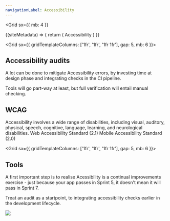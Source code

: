 ```yaml
---
navigationLabel: Accessibility
---
```



<Grid
  sx={{
    mb: 4
  }}
>
<SiteMetaData>
  {(siteMetadata) => {
    return (
      <Fragment>
        <Heading variant="styles.h1">Accessibility</Heading>
      </Fragment>
    )
  }}
</SiteMetaData>
</Grid>

<Grid  sx={{ gridTemplateColumns: ['1fr', '1fr', '1fr 1fr'], gap: 5, mb: 6 }}>  
<Box>

## Accessibility audits

A lot can be done to mitigate Accessibility errors, by investing time at design phase and integrating checks in the CI pipeline.

Tools will go part-way at least, but full verification will entail manual checking.
</Box>

<Box>

## WCAG

<Message variant='secondary' mb={4}>
Accessibility involves a wide range of disabilities, including visual, auditory, physical, speech, cognitive, language, learning, and neurological disabilities. 
</Message>
<Link href='https://www.w3.org/TR/WCAG21/'>Web Accessibility Standard (2.1)</Link>
<Link href='https://www.w3.org/WAI/standards-guidelines/mobile/'>Mobile Accessibility Standard (2.0)</Link>
</Box>
</Grid>

<Grid  sx={{ gridTemplateColumns: ['1fr', '1fr', '1fr 1fr'], gap: 5, mb: 6 }}>  
<Box>

## Tools

A first important step is to realise Acessibility is a continual improvements exercise - just because your app passes in Sprint 5, it doesn't mean it will pass in Sprint 7. 

Treat an audit as a startpoint, to integrating accessibility checks earlier in the development lifecycle.

</Box>

<Box>
<Image src="https://raw.githubusercontent.com/jaffamonkey/gatsby-theme-terminal/main/static/images/pa11y.png" />
</Box>
</Grid>